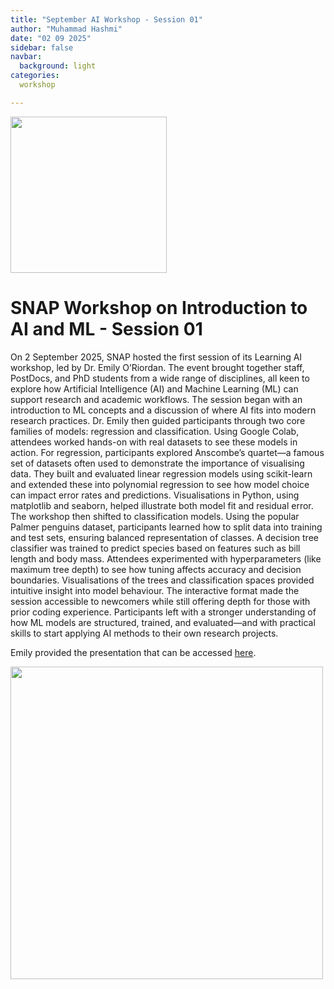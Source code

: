 ```yaml
---
title: "September AI Workshop - Session 01"
author: "Muhammad Hashmi"
date: "02 09 2025"
sidebar: false
navbar:
  background: light
categories:
  workshop

---
```


![](AI_Workshop_banner.jpg){height=250 fig-align="center"}

<h1>SNAP Workshop on Introduction to AI and ML - Session 01</h1>

On 2 September 2025, SNAP hosted the first session of its Learning AI workshop, led by Dr. Emily O’Riordan. The event brought together staff, PostDocs, and PhD students from a wide range of disciplines, all keen to explore how Artificial Intelligence (AI) and Machine Learning (ML) can support research and academic workflows.
The session began with an introduction to ML concepts and a discussion of where AI fits into modern research practices. Dr. Emily then guided participants through two core families of models: regression and classification. Using Google Colab, attendees worked hands-on with real datasets to see these models in action.
For regression, participants explored Anscombe’s quartet—a famous set of datasets often used to demonstrate the importance of visualising data. They built and evaluated linear regression models using scikit-learn and extended these into polynomial regression to see how model choice can impact error rates and predictions. Visualisations in Python, using matplotlib and seaborn, helped illustrate both model fit and residual error.
The workshop then shifted to classification models. Using the popular Palmer penguins dataset, participants learned how to split data into training and test sets, ensuring balanced representation of classes. A decision tree classifier was trained to predict species based on features such as bill length and body mass. Attendees experimented with hyperparameters (like maximum tree depth) to see how tuning affects accuracy and decision boundaries. Visualisations of the trees and classification spaces provided intuitive insight into model behaviour.
The interactive format made the session accessible to newcomers while still offering depth for those with prior coding experience. Participants left with a stronger understanding of how ML models are structured, trained, and evaluated—and with practical skills to start applying AI methods to their own research projects.

Emily provided the presentation that can be accessed [here](AI_workshop_day1.pdf).




![](AI_Workshop_day-01.jpg){height=500 fig-align="center"}

